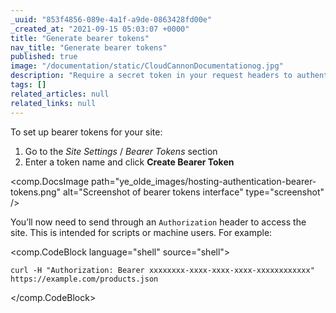 ```yaml
---
_uuid: "853f4856-089e-4a1f-a9de-0863428fd00e"
_created_at: "2021-09-15 05:03:07 +0000"
title: "Generate bearer tokens"
nav_title: "Generate bearer tokens"
published: true
image: "/documentation/static/CloudCannonDocumentationog.jpg"
description: "Require a secret token in your request headers to authenticate the request."
tags: []
related_articles: null
related_links: null
---
```


To set up bearer tokens for your site:

1. Go to the *Site Settings* / *Bearer Tokens* section
2. Enter a token name and click **Create Bearer Token**

<comp.DocsImage path="ye_olde_images/hosting-authentication-bearer-tokens.png" alt="Screenshot of bearer tokens interface" type="screenshot" />

You’ll now need to send through an `Authorization` header to access the site. This is intended for scripts or machine users. For example:

<comp.CodeBlock language="shell" source="shell">
```
curl -H "Authorization: Bearer xxxxxxxx-xxxx-xxxx-xxxx-xxxxxxxxxxxx" https://example.com/products.json

```
</comp.CodeBlock>
